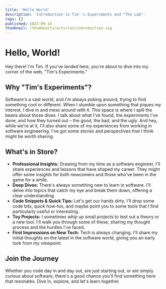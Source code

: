 ```yaml
---
title: 'Hello World'
description: 'Introduction to Tim''s Experiments and "The Lab".'
tags: []
published: 2023-09-14
thumbnail: /thumbnails/articles/indroduction.svg
---
```


# Hello, World!

Hey there! I'm Tim. If you've landed here, you're about to dive into my corner of the web, "Tim's Experiments."

## Why "Tim's Experiments"?

Software's a vast world, and I'm always poking around, trying to find something cool or different. When I stumble upon something that piques my interest, I dive in and mess around with it. This space is where I spill the beans about those dives. I talk about what I've found, the experiments I've done, and how they turned out – the good, the bad, and the ugly. And hey, while we're at it, I'll also share some of my experiences from working in software engineering. I've got some stories and perspectives that I think might be worth sharing.

## What's in Store?

- **Professional Insights:** Drawing from my time as a software engineer, I'll share experiences and lessons that have shaped my career. They might offer some insights for both newcomers and those who've been in the game for a while.
- **Deep Dives:** There's always something new to learn in software. I'll delve into topics that catch my eye and break them down, offering a clear understanding.
- **Code Snippets & Quick Tips:** Let's get our hands dirty. I'll drop some code bits, quick how-tos, and maybe point you to some tools that I find particularly useful or interesting.
- **Toy Projects:** I sometimes whip up small projects to test out a theory or a new tool. I'll walk you through some of these, sharing my thought process and the hurdles I've faced.
- **First Impressions on New Tech:** Tech is always changing. I'll share my initial thoughts on the latest in the software world, giving you an early look from my viewpoint.

## Join the Journey

Whether you code day in and day out, are just starting out, or are simply curious about software, there's a good chance you'll find something here that resonates. Dive in, explore, and let's learn together.
